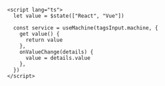 ```svelte
<script lang="ts">
  let value = $state(["React", "Vue"])

  const service = useMachine(tagsInput.machine, {
    get value() {
      return value
    },
    onValueChange(details) {
      value = details.value
    },
  })
</script>
```
